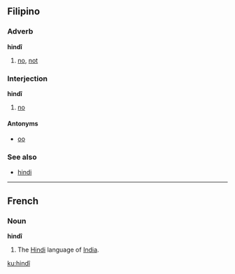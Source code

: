 ==Filipino==
===Adverb===<!-- or particle? -->
'''hindî'''

# [[no]], [[not]]

===Interjection===
'''hindî'''

# [[no]]

====Antonyms====
*[[oo]]

===See also===
*[[hindi]]

----

==French==
===Noun===
'''hindî'''

# The [[Hindi]] language of [[India]].

[[ku:hindî]]